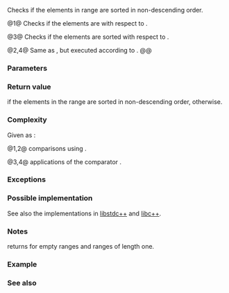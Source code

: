 {{cpp/title|is_sorted}}
{{cpp/algorithm/navbar}}
{{dcl begin}}
{{dcl header|algorithm}}
{{dcla|num=1|since=c++11|notes={{mark constexpr since c++20}}|
template&lt; class ForwardIt &gt;
bool is_sorted( ForwardIt first, ForwardIt last );
}}
{{dcl|num=2|since=c++17|
template&lt; class ExecutionPolicy, class ForwardIt &gt;
bool is_sorted( ExecutionPolicy&amp;&amp; policy,
                ForwardIt first, ForwardIt last );
}}
{{dcla|num=3|since=c++11|notes={{mark constexpr since c++20}}|
template&lt; class ForwardIt, class Compare &gt;
bool is_sorted( ForwardIt first, ForwardIt last, Compare comp );
}}
{{dcl|num=4|since=c++17|
template&lt; class ExecutionPolicy, class ForwardIt, class Compare &gt;
bool is_sorted( ExecutionPolicy&amp;&amp; policy,
                ForwardIt first, ForwardIt last, Compare comp );
}}
{{dcl end}}

Checks if the elements in range {{range|first|last}} are sorted in non-descending order.

@1@ Checks if the elements are {{rlp|/#Requirements|sorted}} with respect to {{rev inl|until=c++20|{{c/core|operator&lt;}}}}{{rev inl|since=c++20|{{c|std::less{}&lt;!----&gt;}}}}.

@3@ Checks if the elements are sorted with respect to {{c|comp}}.

@2,4@ Same as {{v|1,3}}, but executed according to {{c|policy}}.
@@ {{cpp/algorithm/parallel overload precondition|plural=yes}}

===Parameters===
{{par begin}}
{{par|first, last|the range of elements to examine}}
{{par exec pol}}
{{par cmp ord|comp|p1=ForwardIt}}
{{par hreq}}
{{par req named|ForwardIt|ForwardIterator}}
{{par req named|Compare|Compare}}
{{par end}}

===Return value===
{{c|true}} if the elements in the range are sorted in non-descending order, {{c|false}} otherwise.

===Complexity===
Given {{mathjax-or|\(\scriptsize N\)|N}} as {{c|std::distance(first, last)}}:

@1,2@ {{mathjax-or|\(\scriptsize O(N)\)|O(N)}} comparisons using {{rev inl|until=c++20|{{c/core|operator&lt;}}}}{{rev inl|since=c++20|{{c|std::less{}&lt;!----&gt;}}}}.

@3,4@ {{mathjax-or|\(\scriptsize O(N)\)|O(N)}} applications of the comparator {{c|comp}}.

===Exceptions===
{{cpp/algorithm/parallel exceptions reporting behavior|singular=no}}

===Possible implementation===
See also the implementations in [https://github.com/gcc-mirror/gcc/blob/d9375e490072d1aae73a93949aa158fcd2a27018/libstdc%2B%2B-v3/include/bits/stl_algo.h#L3184 libstdc++] and [https://github.com/llvm-mirror/libcxx/blob/a12cb9d211019d99b5875b6d8034617cbc24c2cc/include/algorithm#L3642 libc++].

{{eq impl
|title1=is_sorted (1)|ver1=1|1=
template&lt;class ForwardIt&gt;
bool is_sorted(ForwardIt first, ForwardIt last)
{
    return std::is_sorted_until(first, last) == last;
}
|title2=is_sorted (3)|ver2=3|2=
template&lt;class ForwardIt, class Compare&gt;
bool is_sorted(ForwardIt first, ForwardIt last, Compare comp)
{
    return std::is_sorted_until(first, last, comp) == last;
}
}}

===Notes===
{{tt|std::is_sorted}} returns {{c|true}} for empty ranges and ranges of length one.

===Example===
{{example
|code=
#include &lt;algorithm&gt;
#include &lt;cassert&gt;
#include &lt;functional&gt;
#include &lt;iterator&gt;
#include &lt;vector&gt;

int main()
{
    std::vector&lt;int&gt; v;
    assert(std::is_sorted(v.cbegin(), v.cend()) &amp;&amp; "an empty range is always sorted");
    v.push_back(42);
    assert(std::is_sorted(v.cbegin(), v.cend()) &amp;&amp; "a range of size 1 is always sorted");
    
    int data[] = {3, 1, 4, 1, 5};
    assert(not std::is_sorted(std::begin(data), std::end(data)));
    
    std::sort(std::begin(data), std::end(data));
    assert(std::is_sorted(std::begin(data), std::end(data)));
    assert(not std::is_sorted(std::begin(data), std::end(data), std::greater&lt;&gt;{}));
}
}}

===See also===
{{dsc begin}}
{{dsc inc|cpp/algorithm/dsc is_sorted_until}}
{{dsc inc|cpp/algorithm/ranges/dsc is_sorted}}
{{dsc end}}

{{langlinks|de|es|fr|it|ja|pt|ru|zh}}